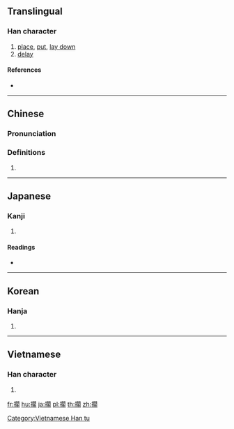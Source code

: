 {{also|搁}}
==Translingual==

===Han character===
{{Han char|rn=64|rad=手|as=14|sn=17|four=57020|canj=QANR|ids=⿰扌閣}}

# [[place]], [[put]], [[lay down]]
# [[delay]]

====References====
* {{Han ref|kx=0461.011|dkj=12892|dj=0810.090|hdz=31977.050|uh=64F1|ud=25841|bh=C0C1|bd=49345}}

----

==Chinese==
{{zh-forms|s=搁}}

===Pronunciation===
{{zh-pron
|m=gē
|c=gok3
|h=pfs=
|md=
|mn=
|w=
|mc=y
|oc=y
|cat=
}}

===Definitions===
{{zh-hanzi}}

# {{rfdef|lang=zh}}

----

==Japanese==

===Kanji===
{{ja-kanji|grade=|rs=手14}}

# {{defn|lang=ja|sort=手14}}

====Readings====
* {{ja-readings|on=[[かく]] (kaku)|kun=[[おく]] (oku)}}

----

==Korean==

===Hanja===
{{ko-hanja|hangeul=각|eumhun=|rv=gak|mr=kak|y=kak}}

# {{defn|lang=ko|sort=手14}}

----

==Vietnamese==

===Han character===
{{vi-readings|rs=手14|hanviet=[[gác]], [[các]]}}

# {{defn|lang=vi|sort=手14}}

[[Category:Vietnamese Han tu]]

[[fr:擱]]
[[hu:擱]]
[[ja:擱]]
[[pl:擱]]
[[th:擱]]
[[zh:擱]]